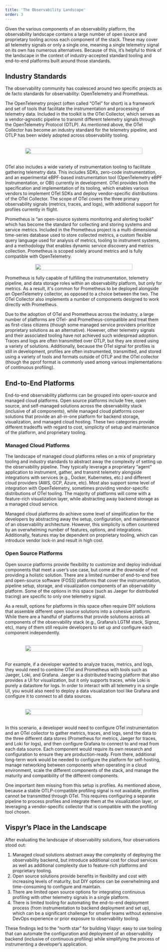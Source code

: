 ```yaml
---
title: 'The Observability Landscape'
order: 3
---
```



Given the various components of an observability platform, the observability landscape contains a large number of open source and proprietary tooling across each component of the stack. These may cover all telemetry signals or only a single one, meaning a single telemetry signal on its own has numerous alternatives. Because of this, it’s helpful to think of the landscape in the context of industry-accepted standard tooling and end-to-end platforms built around those standards.

## Industry Standards

The observability community has coalesced around two specific projects as de facto standards for observability: OpenTelemetry and Prometheus.

The OpenTelemetry project (often called “OTel” for short) is a framework and set of tools that facilitate the instrumentation and processing of telemetry data. Included in the toolkit is the OTel Collector, which serves as a vendor-agnostic pipeline to transmit different telemetry signals through the OpenTelemetry Protocol (OTLP). As mentioned above, the OTel Collector has become an industry standard for the telemetry pipeline, and OTLP has been widely adopted across observability tooling.

<figure style="display: flex; justify-content: center; margin: 2rem 4rem;">
  <img
    src={otelCollector.src}
    style="width: 100%"
  />
</figure>

OTel also includes a wide variety of instrumentation tooling to facilitate gathering telemetry data. This includes SDKs, zero-code instrumentation, and an experimental eBPF-based instrumentation tool (OpenTelemetry eBPF Instrumentation, or OBI) currently in development. OTel provides both the specification and implementation of its tooling, which enables various vendors to implement OTel SDKs and deploy vendor-specific distributions of the OTel Collector. The scope of OTel covers the three primary observability signals (metrics, traces, and logs), with additional support for profiles currently in flight.

Prometheus is “an open-source systems monitoring and alerting toolkit” which has become the standard for collecting and storing systems and service metrics. Included in the Prometheus project is a multi-dimensional time-series database used to store collected metrics, a custom flexible query language used for analysis of metrics, tooling to instrument systems, and a methodology that enables dynamic service discovery and metrics collection. Prometheus is scoped solely around metrics and is fully compatible with OpenTelemetry.

<figure style="display: flex; justify-content: center; max-width: 100%; margin: 1rem 6rem;">
  <img
    src={prometheus.src}
    style="width: 100%"
  />
</figure>

Prometheus is fully capable of fulfilling the instrumentation, telemetry pipeline, and data storage roles within an observability platform, but only for metrics. As a result, it's common for Prometheus to be deployed alongside an OpenTelemetry collector, as opposed to a choice between the two. The OTel Collector also implements a number of components designed to work directly with Prometheus.

Due to the adoption of OTel and Prometheus across the industry, a large number of platforms are OTel- and Prometheus-compatible and treat them as first-class citizens (though some managed service providers prioritize proprietary solutions as an alternative). However, other telemetry signals and their associated tooling have not achieved such widespread adoption. Traces and logs are often transmitted over OTLP, but they are stored using a variety of solutions. Additionally, because the OTel signal for profiles is still in development, profiles are often instrumented, transmitted, and stored using a variety of tools and formats outside of OTLP and the OTel collector (though the pprof format is commonly used among various implementations of continuous profiling).

## End-to-End Platforms

End-to-end observability platforms can be grouped into open-source and managed cloud platforms. Open source platforms include free, open source, and self-managed solutions across the observability stack (inclusive of all components), while managed cloud platforms cover solutions that provide an all-in-one platform for backend storage, visualization, and managed cloud hosting. These two categories provide different tradeoffs with regard to cost, simplicity of setup and maintenance of the platform, and proprietary tooling.

### Managed Cloud Platforms

The landscape of managed cloud platforms relies on a mix of proprietary tooling and industry standards to abstract away the complexity of setting up the observability pipeline. They typically leverage a proprietary “agent” application to instrument, gather, and transmit telemetry alongside integrations with services (e.g., Docker, Kubernetes, etc.) and different cloud providers (AWS, GCP, Azure, etc). Most also support some level of integration with OpenTelemetry, sometimes providing vendor-specific distributions of OTel tooling. The majority of platforms will come with a feature-rich visualization layer, while abstracting away backend storage as a managed cloud service.

Managed cloud platforms do achieve some level of simplification for the developers by abstracting away the setup, configuration, and maintenance of an observability architecture. However, this simplicity is often countered by an overwhelming number of features, options, and integrations. Additionally, features may be dependent on proprietary tooling, which can introduce vendor lock-in and result in high cost.

### Open Source Platforms

Open source platforms provide flexibility to customize and deploy individual components that meet a user’s use case, but come at the downside of not providing a holistic solution. There are a limited number of end-to-end free and open-source software (FOSS) platforms that cover the instrumentation, pipeline setup, storage, and visualization components of an observability platform. Some of the options in this space (such as Jaeger for distributed tracing) are specific to only one telemetry signal.

As a result, options for platforms in this space often require DIY solutions that assemble different open source solutions into a cohesive platform. While there are a handful of platforms that provide solutions across all components of the observability stack (e.g., Grafana’s LGTM stack, Signoz, etc), many of them still require developers to set up and configure each component independently.

<figure style="display: flex; justify-content: center; max-width: 100%; margin: 2rem 4rem;">
  <img
    src={ossPlatforms.src}
    style="width: 100%"
  />
</figure>

For example, if a developer wanted to analyze traces, metrics, and logs, they would need to combine OTel and Prometheus with tools such as Jaeger, Loki, and Grafana. Jaeger is a distributed tracing platform that also provides a UI for visualization, but it only supports traces, while Loki is purely a datastore for logs. In order to interact with all telemetry in a single UI, you would also need to deploy a data visualization tool like Grafana and configure it to connect to all data sources.

<figure style="display: flex; justify-content: center; margin: 2rem 4rem;">
  <img
    src={ossScenario.src}
    style="width: 100%"
  />
</figure>

In this scenario, a developer would need to configure OTel instrumentation and an OTel collector to gather metrics, traces, and logs, send the data to the three different data stores (Prometheus for metrics, Jaeger for traces, and Loki for logs), and then configure Grafana to connect to and read from each data source. Each component would require its own research and configuration to ensure they are production-ready. From there, additional long-term work would be needed to configure the platform for self-hosting, manage networking between components when operating in a cloud environment, scale the different components of the stack, and manage the maturity and compatibility of the different components.

One important item missing from this setup is profiles. As mentioned above, because a stable OTLP-compatible profiling signal is not available, profiles cannot be transmitted through OTel. This requires configuring a separate pipeline to process profiles and integrate them at the visualization layer, or leveraging a vendor-specific collector that is compatible with the profiling tool chosen.

## Vispyr’s Place in the Landscape

After evaluating the landscape of observability solutions, four observations stood out:

1. Managed cloud solutions abstract away the complexity of deploying the observability backend, but introduce additional cost for cloud services as well as additional complexity due to feature-rich platforms and proprietary tooling.
2. Open source solutions provide benefits in flexibility and cost with increasing levels of maturity, but DIY options can be overwhelming and time-consuming to configure and maintain.
3. There are limited open source options for integrating continuous profiling with other telemetry signals in a single platform.
4. There is limited tooling for automating the end-to-end deployment process (from instrumentation to backend deployment and set up), which can be a significant challenge for smaller teams without extensive DevOps experience or prior exposure to observability tooling.

These findings led to the “north star” for building Vispyr: easy to use tooling that can automate the configuration and deployment of an observability backend (inclusive of continuous profiling) while simplifying the process of instrumenting a developer’s application.
